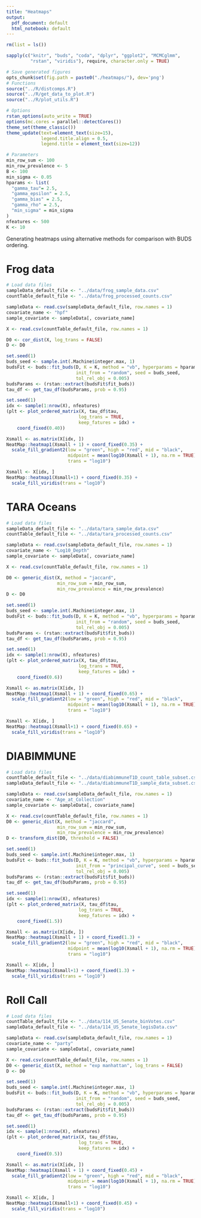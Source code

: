 ```yaml
---
title: "Heatmaps"
output:
  pdf_document: default
  html_notebook: default
---
```


```r
rm(list = ls())

sapply(c("knitr", "buds", "coda", "dplyr", "ggplot2", "MCMCglmm", 
         "rstan", "viridis"), require, character.only = TRUE)

# Save generated figures
opts_chunk$set(fig.path = paste0("./heatmaps/"), dev='png') 
# Functions
source("../R/distcomps.R")
source("../R/get_data_to_plot.R")
source("../R/plot_utils.R")
```


```r
# Options
rstan_options(auto_write = TRUE)
options(mc.cores = parallel::detectCores())
theme_set(theme_classic())
theme_update(text=element_text(size=15),
             legend.title.align = 0.5,
             legend.title = element_text(size=12))

# Parameters
min_row_sum <- 100
min_row_prevalence <- 5
B <- 100
min_sigma <- 0.05
hparams <- list(
  "gamma_tau"= 2.5,
  "gamma_epsilon" = 2.5,
  "gamma_bias" = 2.5,
  "gamma_rho" = 2.5,
  "min_sigma" = min_sigma
)
nfeatures <- 500
K <- 10
```


Generating heatmaps using alternative methods for comparison with BUDS ordering.

# Frog data 

```r
# Load data files
sampleData_default_file <- "../data/frog_sample_data.csv"
countTable_default_file <- "../data/frog_processed_counts.csv"

sampleData <- read.csv(sampleData_default_file, row.names = 1)
covariate_name <- "hpf"
sample_covariate <- sampleData[, covariate_name]

X <- read.csv(countTable_default_file, row.names = 1)

D0 <- cor_dist(X, log_trans = FALSE)
D <- D0
```

```r
set.seed(1)
buds_seed <- sample.int(.Machine$integer.max, 1)
budsFit <- buds::fit_buds(D, K = K, method = "vb", hyperparams = hparams,
                          init_from = "random", seed = buds_seed,
                          tol_rel_obj = 0.005)
budsParams <- (rstan::extract(budsFit$fit_buds))
tau_df <- get_tau_df(budsParams, prob = 0.95)
```

```r
set.seed(1)
idx <- sample(1:nrow(X), nfeatures)
(plt <- plot_ordered_matrix(X, tau_df$tau, 
                           log_trans = TRUE,
                           keep_fatures = idx) +
    coord_fixed(0.40))
```

```r
Xsmall <- as.matrix(X[idx, ])
NeatMap::heatmap1(Xsmall + 1) + coord_fixed(0.35) +
  scale_fill_gradient2(low = "green", high = "red", mid = "black", 
                       midpoint = mean(log10(Xsmall + 1), na.rm = TRUE), 
                       trans = "log10")
```

```r
Xsmall <- X[idx, ]
NeatMap::heatmap1(Xsmall+1) + coord_fixed(0.35) +
  scale_fill_viridis(trans = "log10")
```

# TARA Oceans

```r
# Load data files
sampleData_default_file <- "../data/tara_sample_data.csv"
countTable_default_file <- "../data/tara_processed_counts.csv"

sampleData <- read.csv(sampleData_default_file, row.names = 1)
covariate_name <- "Log10_Depth"
sample_covariate <- sampleData[, covariate_name]

X <- read.csv(countTable_default_file, row.names = 1)

D0 <- generic_dist(X, method = "jaccard",
                   min_row_sum = min_row_sum,
                   min_row_prevalence = min_row_prevalence) 
D <- D0
```

```r
set.seed(1)
buds_seed <- sample.int(.Machine$integer.max, 1)
budsFit <- buds::fit_buds(D, K = K, method = "vb", hyperparams = hparams,
                          init_from = "random", seed = buds_seed,
                          tol_rel_obj = 0.005)
budsParams <- (rstan::extract(budsFit$fit_buds))
tau_df <- get_tau_df(budsParams, prob = 0.95)
```


```r
set.seed(1)
idx <- sample(1:nrow(X), nfeatures)
(plt <- plot_ordered_matrix(X, tau_df$tau, 
                           log_trans = TRUE,
                           keep_fatures = idx) +
    coord_fixed(0.6))
```

```r
Xsmall <- as.matrix(X[idx, ])
NeatMap::heatmap1(Xsmall + 1) + coord_fixed(0.65) +
  scale_fill_gradient2(low = "green", high = "red", mid = "black", 
                       midpoint = mean(log10(Xsmall + 1), na.rm = TRUE), 
                       trans = "log10")
```

```r
Xsmall <- X[idx, ]
NeatMap::heatmap1(Xsmall+1) + coord_fixed(0.65) +
  scale_fill_viridis(trans = "log10")
```

# DIABIMMUNE

```r
# Load data files
countTable_default_file <- "../data/diabimmuneT1D_count_table_subset.csv"
sampleData_default_file <- "../data/diabimmuneT1D_sample_data_subset.csv"

sampleData <- read.csv(sampleData_default_file, row.names = 1)
covariate_name <- "Age_at_Collection"
sample_covariate <- sampleData[, covariate_name]

X <- read.csv(countTable_default_file, row.names = 1)
D0 <- generic_dist(X, method = "jaccard",
                   min_row_sum = min_row_sum,
                   min_row_prevalence = min_row_prevalence) 
D <- transform_dist(D0, threshold = FALSE)
```

```r
set.seed(1)
buds_seed <- sample.int(.Machine$integer.max, 1)
budsFit <- buds::fit_buds(D, K = K, method = "vb", hyperparams = hparams,
                          init_from = "principal_curve", seed = buds_seed,
                          tol_rel_obj = 0.005)
budsParams <- (rstan::extract(budsFit$fit_buds))
tau_df <- get_tau_df(budsParams, prob = 0.95)
```


```r
set.seed(1)
idx <- sample(1:nrow(X), nfeatures)
(plt <- plot_ordered_matrix(X, tau_df$tau, 
                           log_trans = TRUE,
                           keep_fatures = idx) +
    coord_fixed(1.5))
```

```r
Xsmall <- as.matrix(X[idx, ])
NeatMap::heatmap1(Xsmall + 1) + coord_fixed(1.3) +
  scale_fill_gradient2(low = "green", high = "red", mid = "black", 
                       midpoint = mean(log10(Xsmall + 1), na.rm = TRUE), 
                       trans = "log10")
```

```r
Xsmall <- X[idx, ]
NeatMap::heatmap1(Xsmall+1) + coord_fixed(1.3) +
  scale_fill_viridis(trans = "log10")
```


# Roll Call


```r
# Load data files
countTable_default_file <- "../data/114_US_Senate_binVotes.csv"
sampleData_default_file <- "../data/114_US_Senate_legisData.csv"

sampleData <- read.csv(sampleData_default_file, row.names = 1)
covariate_name <- "party"
sample_covariate <- sampleData[, covariate_name]

X <- read.csv(countTable_default_file, row.names = 1)
D0 <- generic_dist(X, method = "exp manhattan", log_trans = FALSE)
D <- D0
```

```r
set.seed(1)
buds_seed <- sample.int(.Machine$integer.max, 1)
budsFit <- buds::fit_buds(D, K = K, method = "vb", hyperparams = hparams,
                          init_from = "random", seed = buds_seed,
                          tol_rel_obj = 0.005)
budsParams <- (rstan::extract(budsFit$fit_buds))
tau_df <- get_tau_df(budsParams, prob = 0.95)
```


```r
set.seed(1)
idx <- sample(1:nrow(X), nfeatures)
(plt <- plot_ordered_matrix(X, tau_df$tau, 
                           log_trans = TRUE,
                           keep_fatures = idx) +
    coord_fixed(0.5))
```

```r
Xsmall <- as.matrix(X[idx, ])
NeatMap::heatmap1(Xsmall + 1) + coord_fixed(0.45) +
  scale_fill_gradient2(low = "green", high = "red", mid = "black", 
                       midpoint = mean(log10(Xsmall + 1), na.rm = TRUE), 
                       trans = "log10")
```

```r
Xsmall <- X[idx, ]
NeatMap::heatmap1(Xsmall+1) + coord_fixed(0.45) +
  scale_fill_viridis(trans = "log10")

```